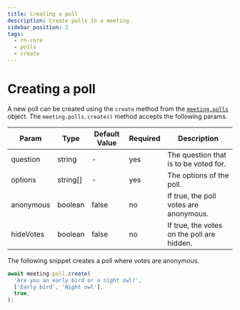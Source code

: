 ```yaml
---
title: Creating a poll
description: Create polls in a meeting.
sidebar_position: 2
tags:
  - rn-core
  - polls
  - create
---
```


# Creating a poll

A new poll can be created using the `create` method from the
[`meeting.polls`](./introduction) object. The `meeting.polls.create()` method
accepts the following params.

| Param     | Type     | Default Value | Required | Description                                |
| --------- | -------- | ------------- | -------- | ------------------------------------------ |
| question  | string   | -             | yes      | The question that is to be voted for.      |
| options   | string[] | -             | yes      | The options of the poll.                   |
| anonymous | boolean  | false         | no       | If true, the poll votes are anonymous.     |
| hideVotes | boolean  | false         | no       | If true, the votes on the poll are hidden. |

The following snippet creates a poll where votes are anonymous.

```ts
await meeting.poll.create(
  'Are you an early bird or a night owl?',
  ['Early bird', 'Night owl'],
  true,
);
```

<head>
  <title>React Native Core Creating a poll</title>
</head>
